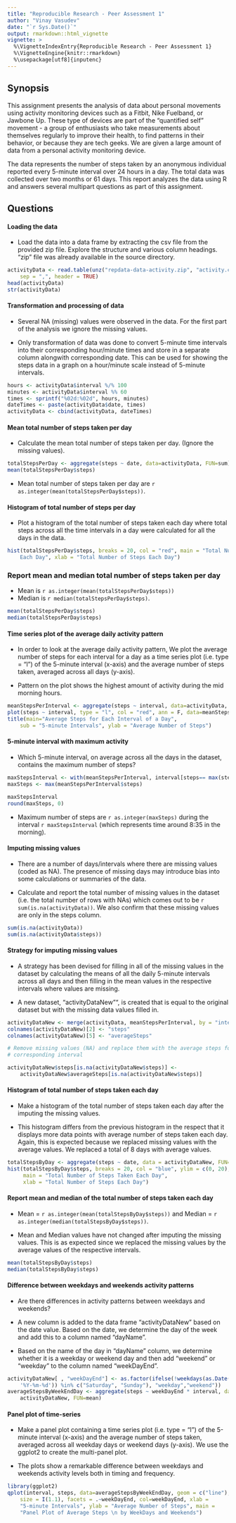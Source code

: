```yaml
---
title: "Reproducible Research - Peer Assessment 1"
author: "Vinay Vasudev"
date: "`r Sys.Date()`"
output: rmarkdown::html_vignette
vignette: >
  %\VignetteIndexEntry{Reproducible Research - Peer Assessment 1}
  %\VignetteEngine{knitr::rmarkdown}
  %\usepackage[utf8]{inputenc}
---
```


## Synopsis

This assignment presents the analysis of data about personal movements using activity monitoring devices such as a Fitbit, Nike Fuelband, or Jawbone Up. These type of devices are part of the "quantified self" movement - a group of enthusiasts who take measurements about themselves regularly to improve their health, to find patterns in their behavior, or because they are tech geeks. We are given a large amount of data from a personal activity monitoring device.

The data represents the number of steps taken by an anonymous individual reported every 5-minute interval over 24 hours in a day. The total data was collected over two months or 61 days. This report analyzes the data using R and answers several multipart questions as part of this assignment.

## Questions

#### Loading the data

* Load the data into a data frame by extracting the csv file from the provided zip file. Explore the structure and various column headings. "zip" file was already available in the source directory.

```r
activityData <- read.table(unz("repdata-data-activity.zip", "activity.csv"),
    sep = ",", header = TRUE)
head(activityData)
str(activityData)
```

#### Transformation and processing of data

* Several NA (missing) values were observed in the data. For the first part of the analysis we ignore the missing values.

* Only transformation of data was done to convert 5-minute time intervals into their corresponding hour/minute times and store in a separate column alongwith corresponding date. This can be used for showing the steps data in a graph on a hour/minute scale instead of 5-minute intervals.

```r
hours <- activityData$interval %/% 100
minutes <- activityData$interval %% 60
times <- sprintf("%02d:%02d", hours, minutes)
dateTimes <- paste(activityData$date, times)
activityData <- cbind(activityData, dateTimes)
```

#### Mean total number of steps taken per day

* Calculate the mean total number of steps taken per day. (Ignore the missing values). 

```r
totalStepsPerDay <- aggregate(steps ~ date, data=activityData, FUN=sum)
mean(totalStepsPerDay$steps)
```

* Mean total number of steps taken per day are `r as.integer(mean(totalStepsPerDay$steps))`.

#### Histogram of total number of steps per day

* Plot a histogram of the total number of steps taken each day where total steps across all the time intervals in a day were calculated for all the days in the data. 

```r
hist(totalStepsPerDay$steps, breaks = 20, col = "red", main = "Total Number of Steps Taken
    Each Day", xlab = "Total Number of Steps Each Day")
```

### Report mean and median total number of steps taken per day 

* Mean is `r as.integer(mean(totalStepsPerDay$steps))`
* Median is `r median(totalStepsPerDay$steps)`.

```r
mean(totalStepsPerDay$steps)
median(totalStepsPerDay$steps)
```

#### Time series plot of the average daily activity pattern

* In order to look at the average daily activity pattern, We plot the average number of steps for each interval for a day as a time series plot (i.e. type = "l") of the 5-minute interval (x-axis) and the average number of steps taken, averaged across all days (y-axis).

* Pattern on the plot shows the highest amount of activity during the mid morning hours.

```r
meanStepsPerInterval <- aggregate(steps ~ interval, data=activityData, FUN=mean)
plot(steps ~ interval, type = "l", col = "red", ann = F, data=meanStepsPerInterval)
title(main="Average Steps for Each Interval of a Day",
    sub = "5-minute Intervals", ylab = "Average Number of Steps")
```

#### 5-minute interval with maximum activity

* Which 5-minute interval, on average across all the days in the dataset, contains the maximum number of steps?

```r
maxStepsInterval <- with(meanStepsPerInterval, interval[steps== max(steps)])
maxSteps <- max(meanStepsPerInterval$steps)

maxStepsInterval
round(maxSteps, 0)
```

* Maximum number of steps are `r as.integer(maxSteps)` during the interval `r maxStepsInterval` (which represents time around 8:35 in the morning).

#### Imputing missing values

* There are a number of days/intervals where there are missing values (coded as NA). The presence of missing days may introduce bias into some calculations or summaries of the data.

* Calculate and report the total number of missing values in the dataset (i.e. the total number of rows with NAs) which comes out to be `r sum(is.na(activityData))`. We also confirm that these missing values are only in the steps column.

```r
sum(is.na(activityData))
sum(is.na(activityData$steps))
```

#### Strategy for imputing missing values

* A strategy has been devised for filling in all of the missing values in the dataset by calculating the means of all the daily 5-minute intervals across all days and then  filling in the mean values in the respective intervals where values are missing.

* A new dataset, "activityDataNew"", is created that is equal to the original dataset but with the missing data values filled in.

```r
activityDataNew <- merge(activityData, meanStepsPerInterval, by = "interval")
colnames(activityDataNew)[2] <- "steps"
colnames(activityDataNew)[5] <- "averageSteps"

# Remove missing values (NA) and replace them with the average steps for the
# corresponding interval

activityDataNew$steps[is.na(activityDataNew$steps)] <-
    activityDataNew$averageSteps[is.na(activityDataNew$steps)]
```

#### Histogram of total number of steps taken each day

* Make a histogram of the total number of steps taken each day after the imputing the missing values.

* This histogram differs from the previous histogram in the respect that it displays more data points with average number of steps taken each day. Again, this is expected because we replaced missing values with the average values. We replaced a total of 8 days with average values.

```r
totalStepsByDay <- aggregate(steps ~ date, data = activityDataNew, FUN=sum)
hist(totalStepsByDay$steps, breaks = 20, col = "blue", ylim = c(0, 20),
     main = "Total Number of Steps Taken Each Day",
     xlab = "Total Number of Steps Each Day")
```

#### Report mean and median of the total number of steps taken each day

*  Mean = `r as.integer(mean(totalStepsByDay$steps))` and Median = `r as.integer(median(totalStepsByDay$steps))`.

* Mean and Median values have not changed after imputing the missing values. This is as expected since we replaced the missing values by the average values of the respective intervals.

```r
mean(totalStepsByDay$steps)
median(totalStepsByDay$steps)
```

#### Difference between weekdays and weekends activity patterns

* Are there differences in activity patterns between weekdays and weekends?

* A new column is added to the data frame "activityDataNew" based on the date value. Based on the date, we determine the day of the week and add this to a column named "dayName".
* Based on the name of the day in "dayName" column, we determine whether it is a weekday or weekend day and then add "weekend" or "weekday" to the column named "weekDayEnd".

```r
activityDataNew[ , "weekDayEnd"] <- as.factor(ifelse(!weekdays(as.Date(activityDataNew$date,
    '%Y-%m-%d')) %in% c("Saturday", "Sunday"), "weekday","weekend"))
averageStepsByWeekEndDay <- aggregate(steps ~ weekDayEnd * interval, data =
    activityDataNew, FUN=mean)
```

#### Panel plot of time-series

* Make a panel plot containing a time series plot (i.e. type = "l") of the 5-minute interval (x-axis) and the average number of steps taken, averaged across all weekday days or weekend days (y-axis). We use the ggplot2 to create the multi-panel plot.

* The plots show a remarkable difference between weekdays and weekends activity levels both in timing and frequency.

```r
library(ggplot2)
qplot(interval, steps, data=averageStepsByWeekEndDay, geom = c("line"),
    size = I(1.1), facets = .~weekDayEnd, col=weekDayEnd, xlab = 
    "5-minute Intervals", ylab = "Average Number of Steps", main =
    "Panel Plot of Average Steps \n by WeekDays and Weekends")
```
